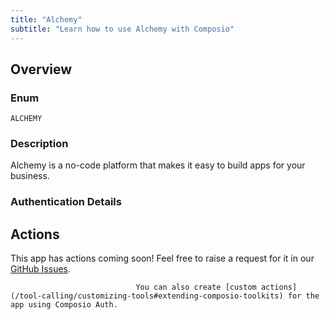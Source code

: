 ```yaml
---
title: "Alchemy"
subtitle: "Learn how to use Alchemy with Composio"
---
```



## Overview

### Enum
`ALCHEMY`

### Description
Alchemy is a no-code platform that makes it easy to build apps for
    your business.

### Authentication Details

<Accordion title="API_KEY">
<ParamField path="api_key" type="string" required={true}>
</ParamField>

</Accordion>


## Actions

This app has actions coming soon! Feel free to raise a request for it in our [GitHub Issues](https://github.com/ComposioHQ/composio/issues).
                                
                                You can also create [custom actions](/tool-calling/customizing-tools#extending-composio-toolkits) for the app using Composio Auth.
